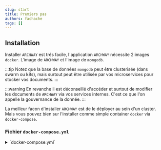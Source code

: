 ```yaml
---
slug: start
title: Premiers pas
authors: fachache
tags: []
---
```


## Installation

Installer `ARCHWAY` est trés facile, l'application `ARCHWAY` nécessite 2 images `docker`. L'image de `ARCHWAY` et l'image de `mongodb`.

:::tip
Notez que la base de données `mongodb` peut être clusterisée (dans swarm ou k8s), mais surtout peut être utilisée par vos microservices pour stocker vos documents. 
:::

:::warning
En revanche il est déconseillé d'accéder et surtout de modifier les documents de `ARCHWAY` via vos services internes. C'est ce que l'on appelle la gouvernance de la donnée. 
:::

La meilleur facon d'installer `ARCHWAY` est de le déployer au sein d'un cluster. Mais vous pouvez bien sur l'installer comme simple container `docker` via `docker-compose`.

### Fichier `docker-compose.yml`

<details>
  <summary>`docker-compose.yml`</summary>
```yml title="docker-compose.yml"
version: '3.8'
services:
  archway:
    image: ghcr.io/hhdevelopment/archway:latest
    ports:
      - 8080:8080 # non HTTPS
    environment:
      MONGODB_HOST: mongodb 
      MONGODB_DB_NAME: archway
      MONGODB_USER: admin
      MONGODB_PWD: changeit
    networks:
      - net

  mongodb:
    image: mongo # official image  
    environment:
      MONGO_INITDB_DATABASE: archway
      MONGO_INITDB_ROOT_USERNAME: admin
      MONGO_INITDB_ROOT_PASSWORD: changeit
    volumes:
      - mongodb_data:/data/db
    networks:
      - net

volumes:
  mongodb_data:

networks:
  net:
```
</details>

:::tip
Notez que le volume mongodb_data n'a pas de destination précisée et sera donc géré par docker. 
Voir [volume](https://docs.docker.com/storage/volumes/) pour plus de détails.
:::

:::tip
Notez qu'en absence de certificat, le HTTPs n'est pas actif par defaut.   
[Voir Activer le `HTTPS`](conf/https)
:::

### `docker-compose`

```bash
docker compose -f docker-compose.yml pull
docker compose -f docker-compose.yml up -d
```

### `cluster` `Swarm`

Dans cette exemple, nous allons lancer `ARCHWAY` dans une stack `myapp`.

```bash
docker stack deploy -c docker-compose.yml myapp
```

### `cluster` `Kubernetes`

Pour déployer `ARCHWAY` dans un cluster kube, il convient d'utiliser d'autre fichiers de déploiement. 



## Configuration

### Par l'interface

### Par fichiers json

